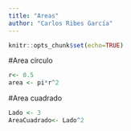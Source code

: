 ```yaml
---
title: "Areas"
author: "Carlos Ribes García"
---
```




```r
knitr::opts_chunk$set(echo=TRUE)
```

#Area círculo
```r
r<- 0.5
area <- pi*r^2
```

#Area cuadrado
```r
Lado <- 3
AreaCuadrado<- Lado^2
```

